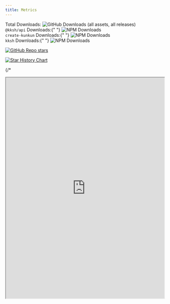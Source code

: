 ```yaml
---
title: Metrics
---
```


<div class="flex items-center gap-2">
	<span class="text-lg font-bold">Total Downloads: </span>
	<span>
		<img
			class="inline"
			alt="GitHub Downloads (all assets, all releases)"
			src="https://img.shields.io/github/downloads/kunkunsh/kunkun/total"
		/>
	</span>
</div>
<div class="flex items-center gap-2">
	<span class="text-lg font-bold">
		<code>@kksh/api</code> Downloads:{" "}
	</span>
	<span>
		<img alt="NPM Downloads" src="https://img.shields.io/npm/dm/%40kksh%2Fapi" />
	</span>
</div>
<div class="flex items-center gap-2">
	<span class="text-lg font-bold">
		<code>create-kunkun</code> Downloads:{" "}
	</span>
	<span>
		<img alt="NPM Downloads" src="https://img.shields.io/npm/dm/create-kunkun" />
	</span>
</div>
<div class="flex items-center gap-2">
	<span class="text-lg font-bold">
		<code>kksh</code> Downloads:{" "}
	</span>
	<span>
		<img alt="NPM Downloads" src="https://img.shields.io/npm/dm/kksh" />
	</span>
</div>

[<img alt="GitHub Repo stars" src="https://img.shields.io/github/stars/kunkunsh/kunkun" />](https://github.com/kunkunsh/kunkun)


<a href="https://star-history.com/#kunkunsh/kunkun&Date">
 <picture>
   <source media="(prefers-color-scheme: dark)" srcset="https://api.star-history.com/svg?repos=kunkunsh/kunkun&type=Date&theme=dark" />
   <source media="(prefers-color-scheme: light)" srcset="https://api.star-history.com/svg?repos=kunkunsh/kunkun&type=Date" />
   <img alt="Star History Chart" src="https://api.star-history.com/svg?repos=kunkunsh/kunkun&type=Date" />
 </picture>
</a>

{/* 
<div class="not-content">
	<iframe
		src="https://awesome.huakun.tech/Repo_Star_History?repo_url=https://github.com/kunkunsh/kunkun"
		width="100%"
		height="700px"
	/>
</div> */}
